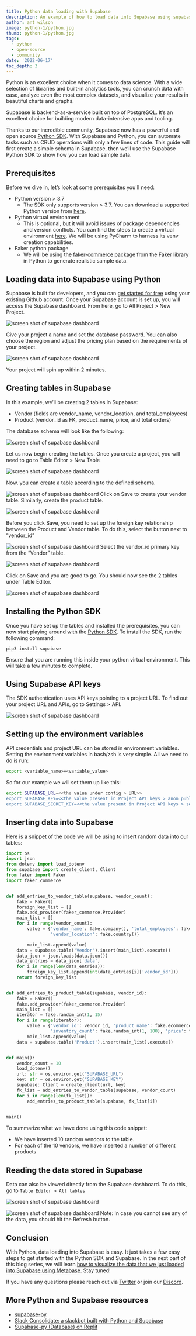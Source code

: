 ```yaml
---
title: Python data loading with Supabase
description: An example of how to load data into Supabase using supabase-py
author: ant_wilson
image: python-1/python.jpg
thumb: python-1/python.jpg
tags:
  - python
  - open-source
  - community
date: '2022-06-17'
toc_depth: 3
---
```


Python is an excellent choice when it comes to data science. With a wide selection of libraries and built-in analytics tools, you can crunch data with ease, analyze even the most complex datasets, and visualize your results in beautiful charts and graphs.

Supabase is backend-as-a-service built on top of PostgreSQL. It’s an excellent choice for building modern data-intensive apps and tooling.

Thanks to our incredible community, Supabase now has a powerful and open source [Python SDK](https://github.com/supabase-community/supabase-py).  With Supabase and Python, you can automate tasks such as CRUD operations with only a few lines of code. This guide will first create a simple schema in Supabase, then we’ll use the Supabase Python SDK to show how you can load sample data.

## Prerequisites

Before we dive in, let’s look at some prerequisites you'll need:
- Python version > 3.7
  - The SDK only supports version > 3.7. You can download a supported Python version from [here](https://www.python.org/downloads/).
- Python virtual environment
  - This is optional, but it will avoid issues of package dependencies and version conflicts. You can find the steps to create a virtual environment [here](https://uoa-eresearch.github.io/eresearch-cookbook/recipe/2014/11/26/python-virtual-env/). We will be using PyCharm to harness its venv creation capabilities.
- Faker python package
  - We will be using the [faker-commerce](https://pypi.org/project/faker-commerce/) package from the Faker library in Python to generate realistic sample data.


## Loading data into Supabase using Python
Supabase is built for developers, and you can [get started for free](https://app.supabase.com) using your existing Github account. Once your Supabase account is set up, you will access the Supabase dashboard. From here, go to All Project > New Project.

![screen shot of supabase dashboard](/images/blog/python-1/1.png)

Give your project a name and set the database password. You can also choose the region and adjust the pricing plan based on the requirements of your project.

![screen shot of supabase dashboard](/images/blog/python-1/2.png)

Your project will spin up within 2 minutes.

## Creating tables in Supabase

In this example, we’ll be creating 2 tables in Supabase:
- Vendor (fields are vendor_name, vendor_location, and total_employees)
- Product (vendor_id as FK, product_name, price, and total orders)

The database schema will look like the following:

![screen shot of supabase dashboard](/images/blog/python-1/3.png)

Let us now begin creating the tables. Once you create a project, you will need to go to Table Editor > New Table

![screen shot of supabase dashboard](/images/blog/python-1/4.png)

Now, you can create a table according to the defined schema. 

![screen shot of supabase dashboard](/images/blog/python-1/5.png)
Click on Save to create your vendor table. Similarly, create the product table.

![screen shot of supabase dashboard](/images/blog/python-1/6.png)

Before you click Save, you need to set up the foreign key relationship between the Product and Vendor table. To do this, select the button next to “vendor_id”

![screen shot of supabase dashboard](/images/blog/python-1/7.png)
Select the vendor_id primary key from the “Vendor” table.

![screen shot of supabase dashboard](/images/blog/python-1/8.png)

Click on Save and you are good to go. You should now see the 2 tables under Table Editor.

![screen shot of supabase dashboard](/images/blog/python-1/9.png)

## Installing the Python SDK

Once you have set up the tables and installed the prerequisites, you can now start playing around with the [Python SDK](https://github.com/supabase-community/supabase-py). To install the SDK, run the following command:

`pip3 install supabase`

Ensure that you are running this inside your python virtual environment. This will take a few minutes to complete.

## Using Supabase API keys

The SDK authentication uses API keys pointing to a project URL. To find out your project URL and APIs, go to Settings > API.

![screen shot of supabase dashboard](/images/blog/python-1/10.png)

## Setting up the environment variables

API credentials and project URL can be stored in environment variables. Setting the environment variables in bash/zsh is very simple. All we need to do is run:

```bash
export <variable_name>=<variable_value>
```

So for our example we will set them up like this:

```bash
export SUPABASE_URL=<<the value under config > URL>>
export SUPABASE_KEY=<<the value present in Project API keys > anon public>> 
export SUPABASE_SECRET_KEY=<<the value present in Project API keys > service_role secret>>
```

## Inserting data into Supabase

Here is a snippet of the code we will be using to insert random data into our tables:

```python
import os
import json
from dotenv import load_dotenv
from supabase import create_client, Client
from faker import Faker
import faker_commerce


def add_entries_to_vendor_table(supabase, vendor_count):
    fake = Faker()
    foreign_key_list = []
    fake.add_provider(faker_commerce.Provider)
    main_list = []
    for i in range(vendor_count):
        value = {'vendor_name': fake.company(), 'total_employees': fake.random_int(40, 169),
                 'vendor_location': fake.country()}

        main_list.append(value)
    data = supabase.table('Vendor').insert(main_list).execute()
    data_json = json.loads(data.json())
    data_entries = data_json['data']
    for i in range(len(data_entries)):
        foreign_key_list.append(int(data_entries[i]['vendor_id']))
    return foreign_key_list


def add_entries_to_product_table(supabase, vendor_id):
    fake = Faker()
    fake.add_provider(faker_commerce.Provider)
    main_list = []
    iterator = fake.random_int(1, 15)
    for i in range(iterator):
        value = {'vendor_id': vendor_id, 'product_name': fake.ecommerce_name(),
                 'inventory_count': fake.random_int(1, 100), 'price': fake.random_int(45, 100)}
        main_list.append(value)
    data = supabase.table('Product').insert(main_list).execute()


def main():
    vendor_count = 10
    load_dotenv()
    url: str = os.environ.get("SUPABASE_URL")
    key: str = os.environ.get("SUPABASE_KEY")
    supabase: Client = create_client(url, key)
    fk_list = add_entries_to_vendor_table(supabase, vendor_count)
    for i in range(len(fk_list)):
        add_entries_to_product_table(supabase, fk_list[i])


main()
```

To summarize what we have done using this code snippet:
- We have inserted 10 random vendors to the table.
- For each of the 10 vendors, we have inserted a number of different products 

## Reading the data stored in Supabase

Data can also be viewed directly from the Supabase dashboard. To do this, go to `Table Editor > All tables`

![screen shot of supabase dashboard](/images/blog/python-1/11.png)

![screen shot of supabase dashboard](/images/blog/python-1/12.png)
Note: In case  you cannot see any of the data, you should hit the Refresh button.

## Conclusion
With Python, data loading into Supabase is easy. It just takes a few easy steps to get started with the Python SDK and Supabase. In the next part of this blog series, we will learn [how to visualize the data that we just loaded into Supabase using Metabase](/blog/visualizing-supabase-data-using-metabase). Stay tuned!

If you have any questions please reach out via [Twitter](https://twitter.com/supabase) or join our [Discord](https://discord.supabase.com).

## More Python and Supabase resources
- [supabase-py](https://github.com/supabase-community/supabase-py)
- [Slack Consolidate: a slackbot built with Python and Supabase](/blog/slack-consolidate-slackbot-to-consolidate-messages)
- [Supabase-py (Database) on Replit](https://replit.com/@Supabase/Supabase-py-Database?v=1)


